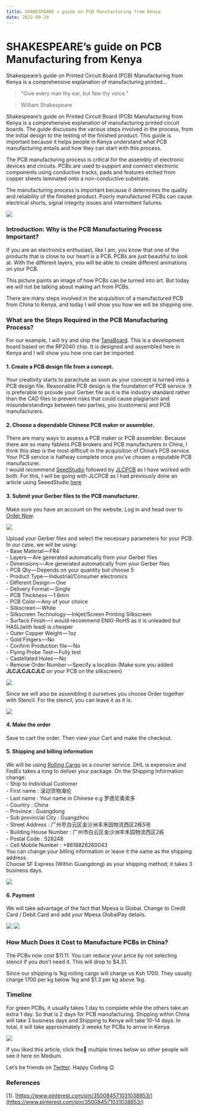 ```yaml
---
title: SHAKESPEARE s guide on PCB Manufacturing from Kenya
date: 2022-09-29
---
```



# SHAKESPEARE’s guide on PCB Manufacturing from Kenya

Shakespeare’s guide on Printed Circuit Board (PCB) Manufacturing from Kenya is a comprehensive explanation of manufacturing printed…

> “Give every man thy ear, but few thy voice.”

> William Shakespeare

Shakespeare’s guide on Printed Circuit Board (PCB) Manufacturing from Kenya is a comprehensive explanation of manufacturing printed circuit boards. The guide discusses the various steps involved in the process, from the initial design to the testing of the finished product. This guide is important because it helps people in Kenya understand what PCB manufacturing entails and how they can start with this process.

The PCB manufacturing process is critical for the assembly of electronic devices and circuits. PCBs are used to support and connect electronic components using conductive tracks, pads and features etched from copper sheets laminated onto a non-conductive substrate.

The manufacturing process is important because it determines the quality and reliability of the finished product. Poorly manufactured PCBs can cause electrical shorts, signal integrity issues and intermittent failures.

![](/blogs/medium/0__KvuH4rNHHy9urAB3.jpg)

### Introduction: Why is the PCB Manufacturing Process Important?

If you are an electronics enthusiast, like I am, you know that one of the products that is close to our heart is a PCB. PCBs are just beautiful to look at. With the different layers, you will be able to create different animations on your PCB.

This picture paints an image of how PCBs can be turned into art. But today we will not be talking about making art from PCBs.

There are many steps involved in the acquisition of a manufactured PCB from China to Kenya, and today I will show you how we will be shipping one.

### What are the Steps Required in the PCB Manufacturing Process?

For our example, I will try and ship the [TanaBoard](http://tana-board.rodneyosodo.com/). This is a development board based on the RP2040 chip. It is designed and assembled here in Kenya and I will show you how one can be imported.

#### 1\. Create a PCB design file from a concept.

Your creativity starts to parachute as soon as your concept is turned into a PCB design file. Reasonable PCB design is the foundation of PCB service. It is preferable to provide your Gerber file as it is the industry standard rather than the CAD files to prevent risks that could cause plagiarism and misunderstandings between two parties, you (customers) and PCB manufacturers.

#### 2\. Choose a dependable Chinese PCB maker or assembler.

There are many ways to assess a PCB maker or PCB assembler. Because there are so many fabless PCB brokers and PCB manufacturers in China, I think this step is the most difficult in the acquisition of China’s PCB service. Your PCB service is halfway complete once you’ve chosen a reputable PCB manufacturer.  
I would recommend [SeedStudio](https://www.seeedstudio.com/fusion.html) followed by [JLCPCB](https://jlcpcb.com/) as I have worked with both. For this, I will be going with JLCPCB as I had previously done an article using SeeedStudio [here](https://rodneyosodo.medium.com/what-shakespeare-can-teach-you-about-seeed-studio-pcb-manufacturing-ea300b19fd51)

#### 3\. Submit your Gerber files to the PCB manufacturer.

Make sure you have an account on the website. Log in and head over to [Order Now](https://cart.jlcpcb.com/quote).

![](/blogs/medium/1__MDBng75JekSkgblDuccyfw.png)

Upload your Gerber files and select the necessary parameters for your PCB.  
In our case, we will be using:  
\- Base Material — FR4  
\- Layers — Are generated automatically from your Gerber files  
\- Dimensions — Are generated automatically from your Gerber files  
\- PCB Qty — Depends on your quantity but choose 5  
\- Product Type — Industrial/Consumer electronics  
\- Different Design — One  
\- Delivery Format — Single  
\- PCB Thickness — 1.6mm  
\- PCB Color — Any of your choice  
\- Silkscreen — White  
\- Silkscreen Technology — Inkjet/Screen Printing Silkscreen  
\- Surface Finish — I would recommend ENIG-RoHS as it is unleaded but HASL(with lead) is cheaper  
\- Outer Copper Weight — 1oz  
\- Gold Fingers — No  
\- Confirm Production file — No  
\- Flying Probe Test — Fully test  
\- Castellated Holes — No  
\- Remove Order Number — Specify a location (Make sure you added **JLCJLCJLCJLC** on your PCB on the silkscreen)

![](/blogs/medium/1__DRHcpcfo8__0egf18na80eg.png)

Since we will also be assembling it ourselves you choose Order together with Stencil. For the stencil, you can leave it as it is.

![](/blogs/medium/1__TnPmwDSkXQHpET11wYBg__g.png)

#### 4\. Make the order

Save to cart the order. Then view your Cart and make the checkout.

#### 5\. Shipping and billing information

We will be using [Rolling Cargo](https://rollingcargo.co.ke/) as a courier service. DHL is expensive and FedEx takes a long to deliver your package. On the Shipping Information change:  
\- Ship to Individual Customer  
\- First name : 滚动货物海伦  
\- Last name : Your name in Chinese e.g 罗德尼奥索多  
\- Country : China  
\- Province : Guangdong  
\- Sub provincial City : Guangzhou  
\- Street Address : 广州市白云区金沙洲丰禾园物流西区2栋5号  
\- Building House Number : 广州市白云区金沙洲丰禾园物流西区2栋  
\- Postal Code : 528248  
\- Cell Mobile Number : +8618826260043  
You can change your billing information or leave it the same as the shipping address.  
Choose SF Express (Within Guangdong) as your shipping method; it takes 3 business days.

![](/blogs/medium/1__ifG6X2ZeVpd__Sa5boZSplg.png)

#### 6\. Payment

We will take advantage of the fact that Mpesa is Global. Change to Credit Card / Debit Card and add your Mpesa GlobalPay details.

![](/blogs/medium/1__8zWP__aA1wyRXyJC256tjMQ.png)
![](/blogs/medium/1__3XBMioBa7nuvitFleMfByQ.jpeg)

### How Much Does it Cost to Manufacture PCBs in China?

The PCBs now cost $11.11. You can reduce your price by not selecting stencil if you don’t need it. This will drop to $4.31.

Since our shipping is 1kg rolling cargo will charge us Ksh 1700. They usually charge 1700 per kg below 1kg and $1.3 per kg above 1kg.

### Timeline

For green PCBs, it usually takes 1 day to complete while the others take an extra 1 day. So that is 2 days for PCB manufacturing. Shipping within China will take 3 business days and Shipping to Kenya will take 10–14 days. In total, it will take approximately 3 weeks for PCBs to arrive in Kenya

![](/blogs/medium/1__U8wMui2q__ckZViQAfAOmWQ.jpeg)

If you liked this article, click the👏 multiple times below so other people will see it here on Medium.

Let’s be friends on [Twitter](https://twitter.com/b1ackd0t). Happy Coding 😉

### References

\[1\]. [https://www.pinterest.com/pin/350084571031038853/](https://www.pinterest.com/pin/350084571031038853/)
